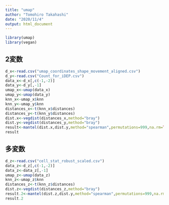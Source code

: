 ```yaml
---
title: "umap"
author: "Tomohiro Takahashi"
date: "2020/11/4"
output: html_document
---
```

```r
library(umap)
library(vegan)
```

## 2変数
```r
d_x<-read.csv("umap_coordinates_shape_movement_aligned.csv")
d_y<-read.csv("Count_for_iDEP.csv")
data_x<-d_x[,c(-1,-2)]
data_y<-d_y[,-1]
umap_x<-umap(data_x)
umap_y<-umap(data_y)
knn_x<-umap_x$knn
knn_y<-umap_y$knn
distances_x<-t(knn_x$distances)
distances_y<-t(knn_y$distances)
dist.x<-vegdist(distances_x,method="bray")
dist.y<-vegdist(distances_y,method="bray")
result<-mantel(dist.x,dist.y,method="spearman",permutations=999,na.rm=TRUE)
result
```

## 多変数
```r
d_z<-read.csv("cell_stat_robust_scaled.csv")
data_z<-d_z[,c(-1,-2)]
data_z<-data_z[,-1]
umap_z<-umap(data_z)
knn_z<-umap_z$knn
distances_z<-t(knn_z$distances)
dist.z<-vegdist(distances_z,method="bray")
result.2<-mantel(dist.z,dist.y,method="spearman",permutations=999,na.rm=TRUE)
result.2
```
